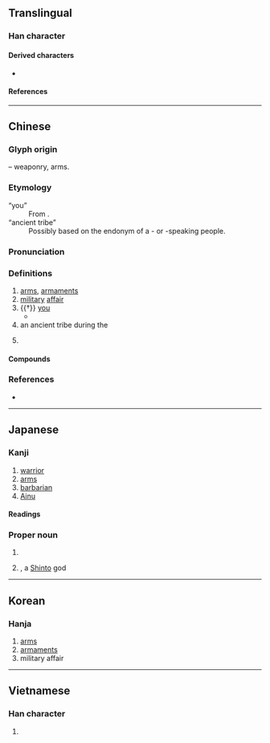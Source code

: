 {{also|戒}}
{{character info}}
==Translingual==

===Han character===
{{Han char|rn=62|rad=戈|as=02|sn=6|four=53400|canj=IJ|ids=⿹戈𠂇(GHTJK),⿻戊一(V)}} <!-- Note: ⿹戈十 is incorrect. -->

====Derived characters====
* {{l|mul|[[𠈋]], [[𠲦]], [[𡊸]], [[娀]], [[㣝]], [[𢫨]], [[𣴛]], [[狨]], [[㭜]], [[毧]], [[𤇽]], [[𮁱]], [[𥅯]], [[𥑳]], [[䄾]], [[䘬]], [[𫂽]], [[絨]]([[绒]]), [[羢]], [[𦕧]], [[𧊕]], [[賊]]([[贼]]), [[𧻪]], [[𨀻]], [[𨠤]], [[𨱿]], [[𬫍]], [[𣉝]], [[駥]], [[𩶺]], [[𪀚]], [[𢦛]], [[茙]], [[𥬪]], [[𫻸]], [[䯷]], [[𪀵]]}} <!-- Arranged based on stroke count/radical position -->

====References====
{{Han ref|kx=0411.080|dkj=11539|dj=0752.120|hdz=21397.080|uh=620E}}

----

==Chinese==
{{zh-forms|alt=𢦦-ancient form,𢍻-historical form found in 漢孔宙碑,𫻳-ancient form in Bronze inscription}}
{{zh-wp|zh:西戎|en:Xirong}}
{{zh-wp|zh:戎姓}}

===Glyph origin===
{{Han etym}}
{{Han compound|盾|戈|t1=shield|t2=halberd; weapons|ls=ic}} – weaponry, arms.

===Etymology===
; “you”
: From {{inh|zh|sit-pro|*na-ŋ||you}}.
; “ancient tribe”
: Possibly based on the endonym of a {{w|Nungish languages|Nungish}}- or {{w|Rgyalrongic languages|rGyalrongic}}-speaking people.

===Pronunciation===
{{zh-pron
|m=róng
|c=jung4
|h=pfs=yùng
|mn=jiông
|mn-t=rong5
|mc=y
|oc=y
|cat=
}}

===Definitions===
{{zh-hanzi}}

# [[arms]], [[armament]]s
# [[military]] [[affair]]
# {{†}} [[you]]
#* {{zh-x|戎 雖 小子，而 式 弘大。||CL|ref=Shijing}}
# an ancient tribe during the {{w|Zhou dynasty}}
#: {{zh-also|西戎}}
# {{surname|zh}}

====Compounds====
{{zh-der|元戎|兵戎|即戎|和戎|嘉戎|大戎|大總戎|女戎|小戎|從戎|戎事|戎兵|戎寄|戎幕|戎戎|戎旃|戎服|戎機|戎狄|戎索|戎行|戎衣|戎裝|戎車|戎首|戎馬|戎馬倥傯|戎馬生郊|投筆從戎|治戎|犬戎|狐裘蒙戎|獯戎|王戎|總戎|羌戎|興戎|蒙戎|蠻夷戎狄|西戎|阿戎|驪戎}}

===References===
* {{R:yue:Hanzi}}

----

==Japanese==
{{wp|lang=ja}}

===Kanji===
{{ja-kanji|grade=|rs=戈02}}

# [[warrior]]
# [[arms]]
# [[barbarian]]
# [[Ainu]]

====Readings====
{{ja-readings
|on=じゅう
|kun=つわもの-, えびす-
}}

===Proper noun===

{{ja-pos|えびす|proper}}

# {{surname|ja|sort=えびす|A=a|nodot=1}}
# {{alternative spelling of|ja|恵比須|nocap=1|tr=[[Ebisu]]}}, a [[Shinto]] god

----

==Korean==

===Hanja===
{{ko-hanja|hangeul=융|eumhun=|rv=yung|mr=yung|y=yung}}

# [[arms]]
# [[armaments]]
# military affair

----

==Vietnamese==

===Han character===
{{vi-readings|reading=nhung, nhỏng, nhong, xong, nhùng|rs=戈02}}

# {{rfdef|vi|sort=戈02}}